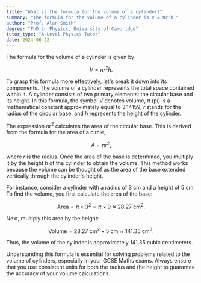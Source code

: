 ```yaml
---
title: "What is the formula for the volume of a cylinder?"
summary: "The formula for the volume of a cylinder is V = πr²h."
author: "Prof. Alan Smith"
degree: "PhD in Physics, University of Cambridge"
tutor_type: "A-Level Physics Tutor"
date: 2024-06-22
---
```


The formula for the volume of a cylinder is given by 

$$
V = \pi r^2 h.
$$

To grasp this formula more effectively, let's break it down into its components. The volume of a cylinder represents the total space contained within it. A cylinder consists of two primary elements: the circular base and its height. In this formula, the symbol $V$ denotes volume, $\pi$ (pi) is a mathematical constant approximately equal to $3.14159$, $r$ stands for the radius of the circular base, and $h$ represents the height of the cylinder.

The expression $\pi r^2$ calculates the area of the circular base. This is derived from the formula for the area of a circle, 

$$
A = \pi r^2,
$$ 

where $r$ is the radius. Once the area of the base is determined, you multiply it by the height $h$ of the cylinder to obtain the volume. This method works because the volume can be thought of as the area of the base extended vertically through the cylinder's height.

For instance, consider a cylinder with a radius of $3$ cm and a height of $5$ cm. To find the volume, you first calculate the area of the base:

$$
\text{Area} = \pi \times 3^2 = \pi \times 9 \approx 28.27 \text{ cm}^2.
$$

Next, multiply this area by the height:

$$
\text{Volume} = 28.27 \text{ cm}^2 \times 5 \text{ cm} \approx 141.35 \text{ cm}^3.
$$

Thus, the volume of the cylinder is approximately $141.35$ cubic centimeters.

Understanding this formula is essential for solving problems related to the volume of cylinders, especially in your GCSE Maths exams. Always ensure that you use consistent units for both the radius and the height to guarantee the accuracy of your volume calculations.
    